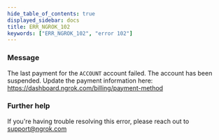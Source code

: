 ```yaml
---
hide_table_of_contents: true
displayed_sidebar: docs
title: ERR_NGROK_102
keywords: ["ERR_NGROK_102", "error 102"]
---
```


### Message

The last payment for the `ACCOUNT` account failed.
The account has been suspended. Update the payment information here:
https://dashboard.ngrok.com/billing/payment-method

### Further help

If you're having trouble resolving this error, please reach out to [support@ngrok.com](mailto:support@ngrok.com?subject=Help%20with%20ERR_NGROK_102)
